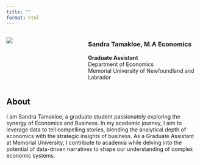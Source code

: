 ```yaml
---
title: ""
format: html
---
```



::: columns
::: {.column width="40%"}
![](Sandy.png)
:::

::: {.column width="60%"}
### Sandra Tamakloe, M.A Economics

**Graduate Assistant**\
Department of Economics\
Memorial University of Newfoundland and Labrador

:::
:::


## About

I am Sandra Tamakloe, a graduate student passionately exploring the synergy of Economics and Business. In my academic journey, I aim to leverage data to tell compelling stories, blending the analytical depth of economics with the strategic insights of business. As a Graduate Assistant at Memorial University, I contribute to academia while delving into the potential of data-driven narratives to shape our understanding of complex economic systems.
